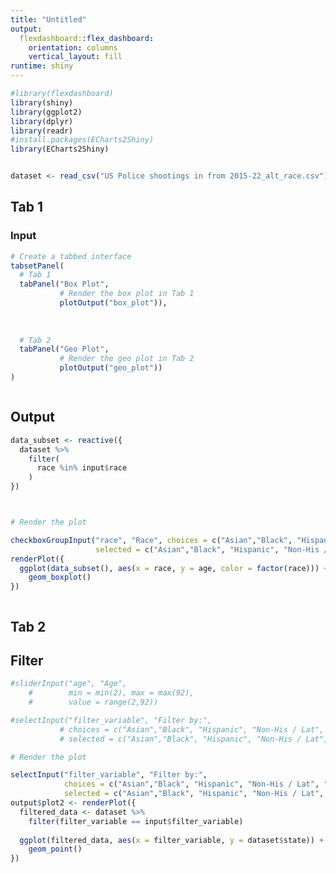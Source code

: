 ```yaml
---
title: "Untitled"
output: 
  flexdashboard::flex_dashboard:
    orientation: columns
    vertical_layout: fill
runtime: shiny
---
```


```r
#library(flexdashboard)
library(shiny)
library(ggplot2)
library(dplyr)
library(readr)
#install.packages(ECharts2Shiny)
library(ECharts2Shiny)


dataset <- read_csv("US Police shootings in from 2015-22_alt_race.csv")
```


## Tab 1 
### Input

```r

# Create a tabbed interface
tabsetPanel(
  # Tab 1
  tabPanel("Box Plot", 
           # Render the box plot in Tab 1
           plotOutput("box_plot")),
  
  
  
  # Tab 2
  tabPanel("Geo Plot", 
           # Render the geo plot in Tab 2
           plotOutput("geo_plot"))
)



```


## Output

```r


data_subset <- reactive({
  dataset %>%
    filter(
      race %in% input$race
    )
})



# Render the plot 

checkboxGroupInput("race", "Race", choices = c("Asian","Black", "Hispanic", "Non-His / Lat", "Other", "Pacific Islander", "White"),
                   selected = c("Asian","Black", "Hispanic", "Non-His / Lat", "Other", "Pacific Islander", "White"), inline = TRUE)
renderPlot({
  ggplot(data_subset(), aes(x = race, y = age, color = factor(race))) +
    geom_boxplot()
})



```

## Tab 2
## Filter {.slidebar}
```r
#sliderInput("age", "Age",
    #        min = min(2), max = max(92),
    #        value = range(2,92))

#selectInput("filter_variable", "Filter by:", 
           # choices = c("Asian","Black", "Hispanic", "Non-His / Lat", "Other", "Pacific Islander", "White"), 
           # selected = c("Asian","Black", "Hispanic", "Non-His / Lat", "Other", "Pacific Islander", "White"))

```

```r
# Render the plot 

selectInput("filter_variable", "Filter by:", 
            choices = c("Asian","Black", "Hispanic", "Non-His / Lat", "Other", "Pacific Islander", "White"), 
            selected = c("Asian","Black", "Hispanic", "Non-His / Lat", "Other", "Pacific Islander", "White"))
output$plot2 <- renderPlot({
  filtered_data <- dataset %>%
    filter(filter_variable == input$filter_variable)
    
  ggplot(filtered_data, aes(x = filter_variable, y = dataset$state)) +
    geom_point()
})
```
